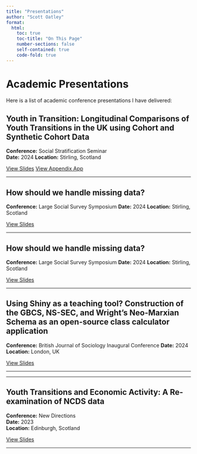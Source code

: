 ---
title: "Presentations"
author: "Scott Oatley"
format:
  html:
    toc: true
    toc-title: "On This Page"
    number-sections: false
    self-contained: true
    code-fold: true
---

# Academic Presentations

Here is a list of academic conference presentations I have delivered:

## Youth in Transition: Longitudinal Comparisons of Youth Transitions in the UK using Cohort and Synthetic Cohort Data

**Conference:** Social Stratification Seminar  
**Date:** 2024 
**Location:** Stirling, Scotland 

[View Slides](presentations/stirling_scott_oatley_20240827.pdf){target="_blank"} 
[View Appendix App](https://scottoatley.shinyapps.io/Youth_In_Transition/)  

---

## How should we handle missing data?

**Conference:** Large Social Survey Symposium 
**Date:** 2024 
**Location:** Stirling, Scotland

[View Slides](presentations/large_surveys_missing_data_02052024.pdf){target="_blank"}

---

## How should we handle missing data?

**Conference:** Large Social Survey Symposium 
**Date:** 2024 
**Location:** Stirling, Scotland

[View Slides](presentations/large_surveys_missing_data_02052024.pdf){target="_blank"}

---

## Using Shiny as a teaching tool? Construction of the GBCS, NS-SEC, and Wright’s Neo-Marxian Schema as an open-source class calculator application

**Conference:** British Journal of Sociology Inaugural Conference
**Date:** 2024  
**Location:** London, UK  

[View Slides](presentations/BJS_Conference_Shiny_13042024.pdf){target="_blank"} 

---

---

## Youth Transitions and Economic Activity: A Re-examination of NCDS data

**Conference:** New Directions  
**Date:** 2023  
**Location:** Edinburgh, Scotland

[View Slides](presentations/qstep_18022024.pdf){target="_blank"} 

---


